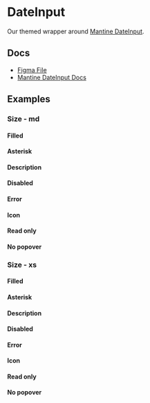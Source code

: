 
<Meta of={DateInputStories} />

# DateInput

Our themed wrapper around [Mantine DateInput](https://v6.mantine.dev/dates/date-input/).

## Docs

- [Figma File](https://www.figma.com/file/oIZhYS5OoRA7twd4KqN4Eu/Input-%2F-Text?type=design&node-id=1-96&mode=design&t=yaNljw178EFJeU7k-0)
- [Mantine DateInput Docs](https://v6.mantine.dev/dates/date-input/)

## Examples

<Canvas>
  <Story of={DateInputStories.Default} />
</Canvas>

### Size - md

<Canvas>
  <Story of={DateInputStories.EmptyMd} />
</Canvas>

#### Filled

<Canvas>
  <Story of={DateInputStories.FilledMd} />
</Canvas>

#### Asterisk

<Canvas>
  <Story of={DateInputStories.AsteriskMd} />
</Canvas>

#### Description

<Canvas>
  <Story of={DateInputStories.DescriptionMd} />
</Canvas>

#### Disabled

<Canvas>
  <Story of={DateInputStories.DisabledMd} />
</Canvas>

#### Error

<Canvas>
  <Story of={DateInputStories.ErrorMd} />
</Canvas>

#### Icon

<Canvas>
  <Story of={DateInputStories.IconMd} />
</Canvas>

#### Read only

<Canvas>
  <Story of={DateInputStories.ReadOnlyMd} />
</Canvas>

#### No popover

<Canvas>
  <Story of={DateInputStories.NoPopoverMd} />
</Canvas>

### Size - xs

<Canvas>
  <Story of={DateInputStories.EmptyXs} />
</Canvas>

#### Filled

<Canvas>
  <Story of={DateInputStories.FilledXs} />
</Canvas>

#### Asterisk

<Canvas>
  <Story of={DateInputStories.AsteriskXs} />
</Canvas>

#### Description

<Canvas>
  <Story of={DateInputStories.DescriptionXs} />
</Canvas>

#### Disabled

<Canvas>
  <Story of={DateInputStories.DisabledXs} />
</Canvas>

#### Error

<Canvas>
  <Story of={DateInputStories.ErrorXs} />
</Canvas>

#### Icon

<Canvas>
  <Story of={DateInputStories.IconXs} />
</Canvas>

#### Read only

<Canvas>
  <Story of={DateInputStories.ReadOnlyXs} />
</Canvas>

#### No popover

<Canvas>
  <Story of={DateInputStories.NoPopoverXs} />
</Canvas>
